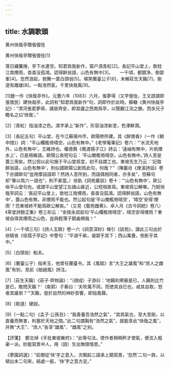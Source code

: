 ```yaml
---
---
---
```

title: 水調歌頭
---




黄州快哉亭贈張偓佺

黄州快哉亭贈張偓佺[1]





落日繡簾捲，亭下水連空。知君爲我新作，窗户濕青紅[2]。長記平山堂上，欹枕江南煙雨，杳杳没孤鴻。認得醉翁語，山色有無中[3]。　　一千頃，都鏡净，倒碧峯[4]。忽然浪起，掀舞一葉白頭翁[5]。堪笑蘭臺公子[6]，未解莊生天籟[7]，剛道有雌雄[8]。一點浩然氣，千里快哉風[9]。

[1]題一作《快哉亭作》。元豐六年（1083）六月，張夢得（又字偓佺，王文誥謂即張懷民）建快哉亭，此詞有“知君爲我新作”句，詞即作於此時。蘇轍《黄州快哉亭記》：“清河張君夢得，謫居齊安，即其廬之西南爲亭，以覽觀江流之勝。而余兄子瞻名之曰‘快哉’。”

[2]〔青紅〕指油漆之色。濕字承上“新作”，形容油漆新塗，色澤鮮潤。

[3]〔長記五句〕平山堂，在今江蘇揚州市，歐陽修所建。其《醉偎香》（一作《朝中措》）詞：“平山欄檻倚晴空，山色有無中。”《老學庵筆記》卷六：“‘水流天地外，山色有無中’，王維詩也。權德輿《晚渡揚子江》詩云：‘遠岫有無中，片帆煙水上’，已是用維語。歐陽公長短句云：‘平山闌檻倚晴空，山色有無中。’詩人至是蓋三用矣。然公但以此句施于平山堂爲宜，初不自謂工也。東坡先生乃云：‘記取醉翁語，山色有無中’，則似謂歐陽公創爲此句，何哉？”（陳巖肖《庚溪詩話》卷下亦謂歐句“豈用摩詰語耶？然詩人意所到，而語偶相同者，亦多矣”，但蘇句却“專以爲六一語也”，則不甚當。）徐釚《詞苑叢談》卷十：“‘山色有無中’，歐公咏平山堂句也。或謂平山堂望江左諸山甚近，公短視故耳。東坡爲公解嘲，乃賦快哉亭詞云：‘長記平山堂上，欹枕江南煙雨，杳杳没孤鴻。認得醉翁語，山色有無中’，蓋山色有無，非煙雨不能也。然公起句是‘平山闌檻倚晴空’，‘晴空’安得‘煙雨’？恐東坡終不能爲歐公解矣。”（又見《藝苑雌黄》、卓人月《古今詞統》卷八）《草堂詩餘正集》卷三却云：“余按永叔起句‘平山欄檻倚晴空’，晴空安得煙雨？東坡自得其煙雨之山色，豈與輕薄子鬬齒頰哉！”

[4]〔一千頃三句〕《詩人玉屑》卷一六《詞意深妙》條引《談苑》，謂此三句出於徐騎省《徐孺子亭記》中警句：“平湖千畝，凝碧乎其下；西山萬疊，倒影乎其中。”

[5]〔白頭翁〕船夫。

[6]〔蘭臺公子〕指宋玉，他曾任蘭臺令。其《風賦》言“大王之雄風”和“庶人之雌風”有别，見前《舶趠風》詩注。

[7]〔莊生天籟〕《莊子·齊物論》：“（顔成）子游曰：‘地籟則衆竅是已，人籟則比竹是已，敢問天籟？’（南郭）子綦曰：‘夫吹萬不同，而使其自已也，咸其自取，怒者其誰邪？’”天籟，發於自然的神妙音響，即指風聲。

[8]〔剛道〕硬説。

[9]〔一點二句〕《孟子·公孫丑》：“我善養吾浩然之氣”，“其爲氣也，至大至剛，以直養而無害，則塞於天地之間。”此二句謂胸有“浩然之氣”，就能享此“快哉之風”，并無“大王”、“庶人”各享“雄風”、“雌風”之别。

【評箋】　鄭文焯《手批東坡樂府》：“此等句法，使作者稍稍矜才使氣，便流入粗豪一派。妙能寫景中人，用（因）生出無限情思。”

《蓼園詞選》：“前闋從‘快’字之意入，次闋起三語承上闋寫景，‘忽然’二句一跌，以頓出末二句來，結處一振，‘快’字之意方足。”